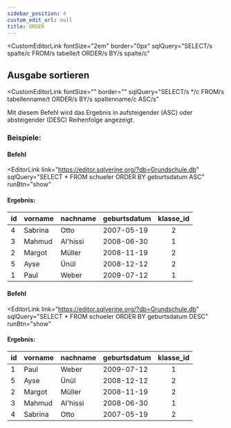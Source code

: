 ```yaml
---
sidebar_position: 4
custom_edit_url: null
title: ORDER
---
```


<CustomEditorLink
  fontSize="2em"
  border="0px"
  sqlQuery="SELECT/s spalte/c FROM/s tabelle/t ORDER/s BY/s spalte/c"
></CustomEditorLink>

## Ausgabe sortieren

<CustomEditorLink
  fontSize=""
  border=""
  sqlQuery="SELECT/s */c FROM/s tabellenname/t ORDER/s BY/s spaltenname/c ASC/s"
></CustomEditorLink>

Mit diesem Befehl wird das Ergebnis in aufsteigender (ASC) oder absteigender (DESC) Reihenfolge angezeigt.

### Beispiele:

#### Befehl

<EditorLink
  link="https://editor.sqlverine.org/?db=Grundschule.db"
  sqlQuery="SELECT * FROM schueler ORDER BY geburtsdatum ASC"
  runBtn="show"
></EditorLink>

#### Ergebnis:

|id| vorname   | nachname | geburtsdatum | klasse_id | 
|--|--------   | -------- | ------------ | :-------: |
|4 | Sabrina   |  Otto    | 2007-05-19   |     2     |
|3 | Mahmud    | Al'hissi | 2008-06-30   |     1     |
|2 | Margot    | Müller   | 2008-11-19   |     2     |
|5 | Ayse      | Ünül     | 2008-12-12   |     2     |
|1 | Paul      | Weber    | 2009-07-12   |     1     |

#### Befehl

<EditorLink
  link="https://editor.sqlverine.org/?db=Grundschule.db"
  sqlQuery="SELECT * FROM schueler ORDER BY geburtsdatum DESC"
  runBtn="show"
></EditorLink>

#### Ergebnis:

|id| vorname   | nachname | geburtsdatum | klasse_id | 
|--|--------   | -------- | ------------ | :-------: |
|1 | Paul      | Weber    | 2009-07-12   |     1     |
|5 | Ayse      | Ünül     | 2008-12-12   |     2     |
|2 | Margot    | Müller   | 2008-11-19   |     2     |
|3 | Mahmud    | Al'hissi | 2008-06-30   |     1     |
|4 | Sabrina   |  Otto    | 2007-05-19   |     2     |